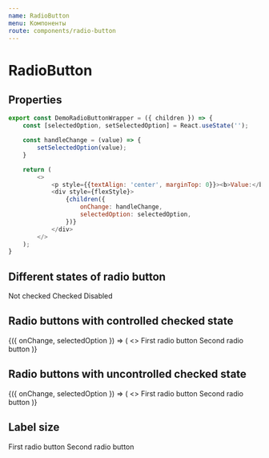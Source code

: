 ```yaml
---
name: RadioButton
menu: Компоненты
route: components/radio-button
---
```



# RadioButton

## Properties

<Props of={RadioButton} />

``` javascript
export const DemoRadioButtonWrapper = ({ children }) => {
    const [selectedOption, setSelectedOption] = React.useState('');

    const handleChange = (value) => {
        setSelectedOption(value);
    }

    return (
        <>
            <p style={{textAlign: 'center', marginTop: 0}}><b>Value:</b> "{selectedOption || undefined}"</p>
            <div style={flexStyle}>
                {children({
                    onChange: handleChange,
                    selectedOption: selectedOption,
                })}
            </div>
        </>
    );
}
```

## Different states of radio button

<Playground>
    <div style={flexStyle}>
        <RadioButton value="not-checked-value" isChecked={false}>Not checked</RadioButton>
        <RadioButton value="checked-value" isChecked>Checked</RadioButton>
        <RadioButton value="disabled-value" isDisabled>Disabled</RadioButton>
    </div>
</Playground>

## Radio buttons with controlled checked state

<Playground>
    <DemoRadioButtonWrapper>
        {({ onChange, selectedOption }) => (
            <>
                <RadioButton value="value-1" isChecked={selectedOption === "value-1"} onChange={onChange}>First radio button</RadioButton>
                <RadioButton value="value-2" isChecked={selectedOption === "value-2"} onChange={onChange}>Second radio button</RadioButton>
            </>
        )}
    </DemoRadioButtonWrapper>
</Playground>

## Radio buttons with uncontrolled checked state

<Playground>
    <DemoRadioButtonWrapper>
        {({ onChange, selectedOption }) => (
            <>
                <RadioButton value="value-1" name="group-1" onChange={onChange}>First radio button</RadioButton>
                <RadioButton value="value-2" name="group-1" onChange={onChange}>Second radio button</RadioButton>
            </>
        )}
    </DemoRadioButtonWrapper>
</Playground>

## Label size

<Playground>
    <div style={flexStyle}>
        <RadioButton name="group-2" value="value-1" textSize="small">First radio button</RadioButton>
        <RadioButton name="group-2" value="value-2" textSize="medium">Second radio button</RadioButton>
    </div>
</Playground>
